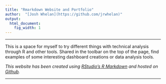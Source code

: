 ```yaml
---
title: "Rmarkdown Website and Portfolio"
author:  "[Josh Whelan](https://github.com/jrwhelan)"
output:
  html_document:
    fig_width: 1
---
```


----

This is a space for myself to try different things with technical analysis through R and other tools. Shared in the toolbar on the top of the page, find examples of some interesting dashboard creations or data analysis tools.


*This website has been created using [RStudio's R Markdown](http://rmarkdown.rstudio.com/) and hosted on [Github](http://github.com).*
  

----